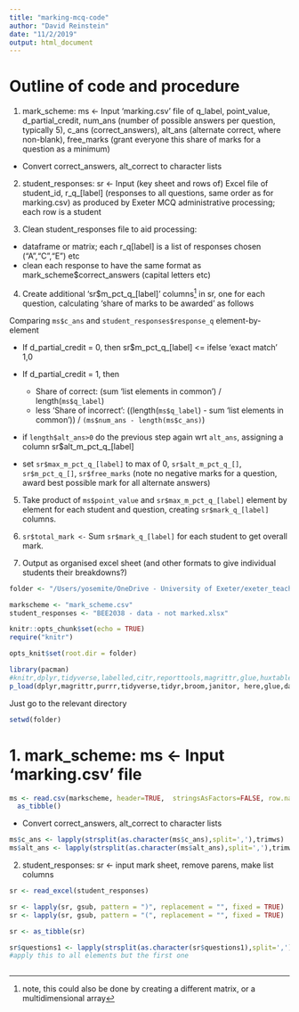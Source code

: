 ```yaml
---
title: "marking-mcq-code"
author: "David Reinstein"
date: "11/2/2019"
output: html_document
---
```


# Outline of code and procedure

1. mark_scheme: ms <- Input 'marking.csv' file of q_label, point_value, d_partial_credit, num_ans (number of possible answers per question, typically 5), c_ans (correct_answers), alt_ans (alternate correct, where non-blank), free_marks (grant everyone this share of marks for a question as a minimum)

- Convert correct_answers, alt_correct to character lists

2. student_responses: sr <- Input (key sheet and rows of) Excel file of student_id, r_q_[label] (responses to all questions, same order as for marking.csv) as produced by Exeter MCQ administrative processing; each row is a student

3. Clean student_responses file to aid processing:

- dataframe or matrix; each r_q[label] is a list of responses chosen ("A","C","E") etc
- clean each response to have the same format as mark_scheme$correct_answers (capital letters etc)

4. Create additional 'sr$m_pct_q_[label]' columns^[note, this could also be done by creating a different matrix, or a multidimensional array] in sr, one for each question, calculating 'share of marks to be awarded' as follows

Comparing `ms$c_ans` and `student_responses$response_q` element-by-element

- If d_partial_credit = 0, then sr$m_pct_q_[label] <= ifelse 'exact match' 1,0

- If d_partial_credit = 1, then 
  - Share of correct: (sum 'list elements in common') / length(`ms$q_label`)
  - less 'Share of incorrect': ((length(`ms$q_label`) - sum 'list elements in common')) / `(ms$num_ans - length(ms$c_ans)`)

- if `length$alt_ans>0` do the previous step again wrt `alt_ans`, assigning a column sr$alt_m_pct_q_[label]

- set `sr$max_m_pct_q_[label]` to max of 0, `sr$alt_m_pct_q_[]`,  `sr$m_pct_q_[]`, `sr$free_marks` (note no negative marks for a question, award best possible mark for all alternate answers)

5. Take product of `ms$point_value`  and `sr$max_m_pct_q_[label]` element by element for each student and question, creating `sr$mark_q_[label]` columns.

6. `sr$total_mark <- ` Sum `sr$mark_q_[label]` for each student to get overall mark.

7. Output as organised excel sheet (and other formats to give individual students their breakdowns?)



```r

folder <- "/Users/yosemite/OneDrive - University of Exeter/exeter_teaching/marking/bee2038_midterm_marking"

markscheme <- "mark_scheme.csv"
student_responses <- "BEE2038 - data - not marked.xlsx"
```



```r

knitr::opts_chunk$set(echo = TRUE)
require("knitr")

opts_knit$set(root.dir = folder)

library(pacman)
#knitr,dplyr,tidyverse,labelled,citr,reporttools,magrittr,glue,huxtable,experiment,dataMaid,broom,janitor,here,xRStata,estimatr,xtable
p_load(dplyr,magrittr,purrr,tidyverse,tidyr,broom,janitor, here,glue,dataMaid,readr,lubridate,summarytools, httr,jsonlite,rlist,XML, readxl)


```


Just go to the relevant directory 
```r

setwd(folder)

```


# 1. mark_scheme: ms <- Input 'marking.csv' file

```r


ms <- read.csv(markscheme, header=TRUE,  stringsAsFactors=FALSE, row.names = 1) %>%
  as_tibble() 

```

- Convert correct_answers, alt_correct to character lists

```r

ms$c_ans <- lapply(strsplit(as.character(ms$c_ans),split=','),trimws)
ms$alt_ans <- lapply(strsplit(as.character(ms$alt_ans),split=','),trimws)

```


2. student_responses: sr <- input mark sheet, remove parens, make list columns

```r

sr <- read_excel(student_responses) 

sr <- lapply(sr, gsub, pattern = ")", replacement = "", fixed = TRUE)
sr <- lapply(sr, gsub, pattern = "(", replacement = "", fixed = TRUE)

sr <- as_tibble(sr)

sr$questions1 <- lapply(strsplit(as.character(sr$questions1),split=','),trimws)
#apply this to all elements but the first one



```


